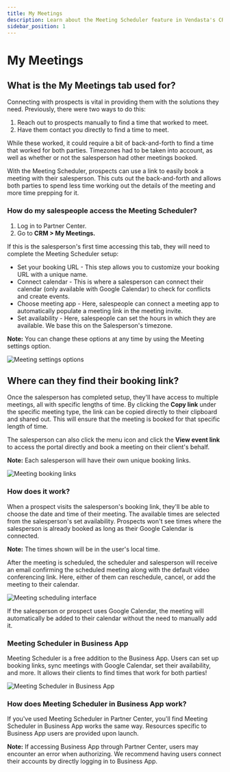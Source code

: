```yaml
---
title: My Meetings
description: Learn about the Meeting Scheduler feature in Vendasta's CRM
sidebar_position: 1
---
```


# My Meetings

## What is the My Meetings tab used for?

Connecting with prospects is vital in providing them with the solutions they need. Previously, there were two ways to do this:

1. Reach out to prospects manually to find a time that worked to meet.
2. Have them contact you directly to find a time to meet.

While these worked, it could require a bit of back-and-forth to find a time that worked for both parties. Timezones had to be taken into account, as well as whether or not the salesperson had other meetings booked.

With the Meeting Scheduler, prospects can use a link to easily book a meeting with their salesperson. This cuts out the back-and-forth and allows both parties to spend less time working out the details of the meeting and more time prepping for it.

### How do my salespeople access the Meeting Scheduler?

1. Log in to Partner Center.
2. Go to **CRM > My Meetings.**

If this is the salesperson's first time accessing this tab, they will need to complete the Meeting Scheduler setup:

- Set your booking URL - This step allows you to customize your booking URL with a unique name.
- Connect calendar - This is where a salesperson can connect their calendar (only available with Google Calendar) to check for conflicts and create events.
- Choose meeting app - Here, salespeople can connect a meeting app to automatically populate a meeting link in the meeting invite.
- Set availability - Here, salespeople can set the hours in which they are available. We base this on the Salesperson's timezone.

**Note:** You can change these options at any time by using the Meeting settings option.

![Meeting settings options](/img/crm/my-meetings/meeting-settings.jpg)

## Where can they find their booking link?

Once the salesperson has completed setup, they'll have access to multiple meetings, all with specific lengths of time. By clicking the **Copy link** under the specific meeting type, the link can be copied directly to their clipboard and shared out. This will ensure that the meeting is booked for that specific length of time.

The salesperson can also click the menu icon and click the **View event link** to access the portal directly and book a meeting on their client's behalf.

**Note:** Each salesperson will have their own unique booking links.

![Meeting booking links](/img/crm/my-meetings/meeting-links.jpg)

### How does it work?

When a prospect visits the salesperson's booking link, they'll be able to choose the date and time of their meeting. The available times are selected from the salesperson's set availability. Prospects won't see times where the salesperson is already booked as long as their Google Calendar is connected.

**Note:** The times shown will be in the user's local time.

After the meeting is scheduled, the scheduler and salesperson will receive an email confirming the scheduled meeting along with the default video conferencing link. Here, either of them can reschedule, cancel, or add the meeting to their calendar.

![Meeting scheduling interface](/img/crm/my-meetings/meeting-schedule.jpg)

If the salesperson or prospect uses Google Calendar, the meeting will automatically be added to their calendar without the need to manually add it.

### Meeting Scheduler in Business App

Meeting Scheduler is a free addition to the Business App. Users can set up booking links, sync meetings with Google Calendar, set their availability, and more. It allows their clients to find times that work for both parties!

![Meeting Scheduler in Business App](/img/crm/my-meetings/business-app.jpg)

### How does Meeting Scheduler in Business App work?

If you've used Meeting Scheduler in Partner Center, you'll find Meeting Scheduler in Business App works the same way. Resources specific to Business App users are provided upon launch.

**Note:** If accessing Business App through Partner Center, users may encounter an error when authorizing. We recommend having users connect their accounts by directly logging in to Business App.